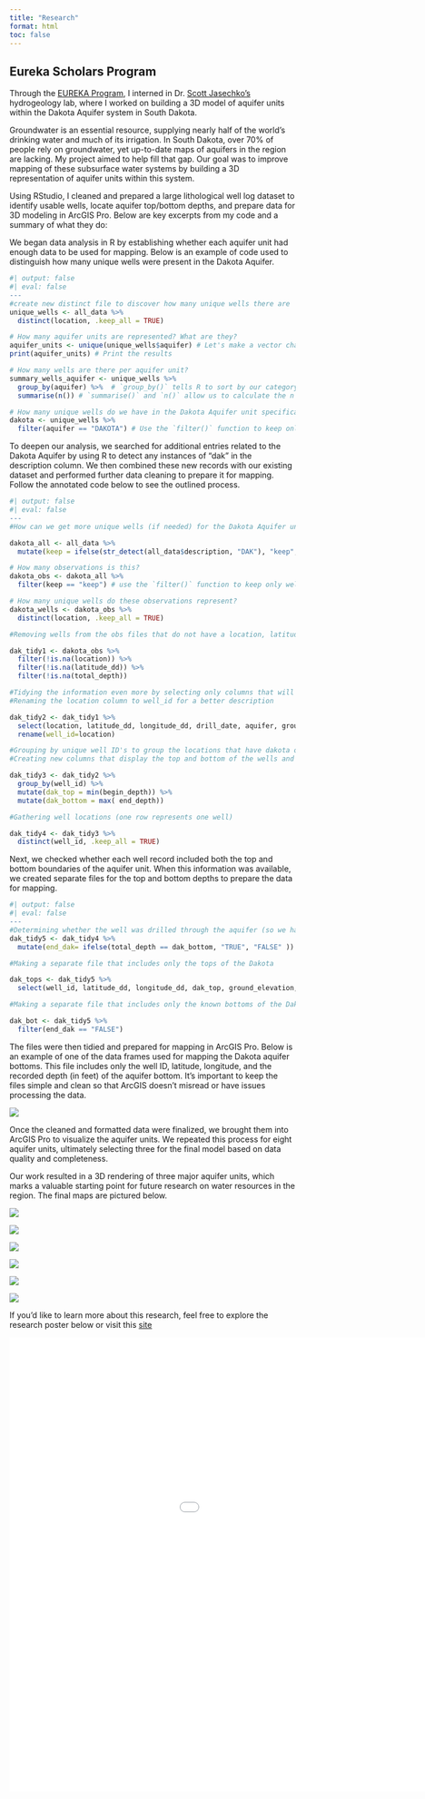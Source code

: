 ```yaml
---
title: "Research"
format: html
toc: false
---
```


## Eureka Scholars Program

Through the [EUREKA Program](https://eureka.csep.ucsb.edu/), I interned in Dr. [Scott Jasechko’s](https://bren.ucsb.edu/people/scott-jasechko) hydrogeology lab, where I worked on building a 3D model of aquifer units within the Dakota Aquifer system in South Dakota.

Groundwater is an essential resource, supplying nearly half of the world’s drinking water and much of its irrigation. In South Dakota, over 70% of people rely on groundwater, yet up-to-date maps of aquifers in the region are lacking. My project aimed to help fill that gap. Our goal was to improve mapping of these subsurface water systems by building a 3D representation of aquifer units within this system.


Using RStudio, I cleaned and prepared a large lithological well log dataset to identify usable wells, locate aquifer top/bottom depths, and prepare data for 3D modeling in ArcGIS Pro. Below are key excerpts from my code and a summary of what they do:

We began data analysis in R by establishing whether each aquifer unit had enough data to be used for mapping. Below is an example of code used to distinguish how many unique wells were present in the Dakota Aquifer.

```r
#| output: false
#| eval: false
---
#create new distinct file to discover how many unique wells there are
unique_wells <- all_data %>% 
  distinct(location, .keep_all = TRUE) 

# How many aquifer units are represented? What are they? 
aquifer_units <- unique(unique_wells$aquifer) # Let's make a vector character string with all of the units
print(aquifer_units) # Print the results 

# How many wells are there per aquifer unit? 
summary_wells_aquifer <- unique_wells %>% 
  group_by(aquifer) %>%  # `group_by()` tells R to sort by our category aquifer (the column)
  summarise(n()) # `summarise()` and `n()` allow us to calculate the n (count) of wells 

# How many unique wells do we have in the Dakota Aquifer unit specifically?
dakota <- unique_wells %>% 
  filter(aquifer == "DAKOTA") # Use the `filter()` function to keep only wells that are drilled in the aquifer unit "Dakota" 


```

To deepen our analysis, we searched for additional entries related to the Dakota Aquifer by using R to detect any instances of “dak” in the description column. We then combined these new records with our existing dataset and performed further data cleaning to prepare it for mapping. Follow the annotated code below to see the outlined process.

```r
#| output: false
#| eval: false
---
#How can we get more unique wells (if needed) for the Dakota Aquifer unit (hint: the 'description' column)? 

dakota_all <- all_data %>% 
  mutate(keep = ifelse(str_detect(all_data$description, "DAK"), "keep", NA)) #detect "dak" in well description and create new colun categorized either "keep" or NA

# How many observations is this? 
dakota_obs <- dakota_all %>% 
  filter(keep == "keep") # use the `filter()` function to keep only wells that we identified that have the Dakota in their description 

# How many unique wells do these observations represent? 
dakota_wells <- dakota_obs %>% 
  distinct(location, .keep_all = TRUE)

#Removing wells from the obs files that do not have a location, latitude, or longitude

dak_tidy1 <- dakota_obs %>% 
  filter(!is.na(location)) %>% 
  filter(!is.na(latitude_dd)) %>% 
  filter(!is.na(total_depth))

#Tidying the information even more by selecting only columns that will be useful for our project
#Renaming the location column to well_id for a better description

dak_tidy2 <- dak_tidy1 %>% 
  select(location, latitude_dd, longitude_dd, drill_date, aquifer, ground_elevation, total_depth, begin_depth, end_depth, description) %>%
  rename(well_id=location)

#Grouping by unique well ID's to group the locations that have dakota observations in multiple layers
#Creating new columns that display the top and bottom of the wells and locations

dak_tidy3 <- dak_tidy2 %>% 
  group_by(well_id) %>% 
  mutate(dak_top = min(begin_depth)) %>% 
  mutate(dak_bottom = max( end_depth))

#Gathering well locations (one row represents one well)

dak_tidy4 <- dak_tidy3 %>% 
  distinct(well_id, .keep_all = TRUE)

```

Next, we checked whether each well record included both the top and bottom boundaries of the aquifer unit. When this information was available, we created separate files for the top and bottom depths to prepare the data for mapping.

```r
#| output: false
#| eval: false
---
#Determining whether the well was drilled through the aquifer (so we have an accurate start and end) or if the bottom of the well is when drilling ended
dak_tidy5 <- dak_tidy4 %>% 
  mutate(end_dak= ifelse(total_depth == dak_bottom, "TRUE", "FALSE" ))

#Making a separate file that includes only the tops of the Dakota

dak_tops <- dak_tidy5 %>% 
  select(well_id, latitude_dd, longitude_dd, dak_top, ground_elevation, description)

#Making a separate file that includes only the known bottoms of the Dakota

dak_bot <- dak_tidy5 %>% 
  filter(end_dak == "FALSE")
```

The files were then tidied and prepared for mapping in ArcGIS Pro. Below is an example of one of the data frames used for mapping the Dakota aquifer bottoms. This file includes only the well ID, latitude, longitude, and the recorded depth (in feet) of the aquifer bottom. It’s important to keep the files simple and clean so that ArcGIS doesn’t misread or have issues processing the data.

![](media/dak_bottoms.jpg)


Once the cleaned and formatted data were finalized, we brought them into ArcGIS Pro to visualize the aquifer units. We repeated this process for eight aquifer units, ultimately selecting three for the final model based on data quality and completeness.

Our work resulted in a 3D rendering of three major aquifer units, which marks a valuable starting point for future research on water resources in the region. The final maps are pictured below.

::: {layout="[[1, 1, 1]]"} 
![](media/dakota_tops.jpg){group="Research"
description="Top Layer of Dakota Aquifer Unit"}

![](media/codell_tops.jpg){group="Research"
description="Top Layer of Codell Aquifer Unit"}

![](media/niobrara_tops.jpg){group="Research"
description="Top Layer of Niobrara Aquifer Unit"}
:::

::: {layout="[[1, 1, 1]]"} 
![](media/dakota_bottoms.jpg){group="Research"
description="Bottom Layer of Dakota Aquifer Unit"}

![](media/codell_bottoms.jpg){group="Research"
description="Bottom Layer of Codell Aquifer Unit"}

![](media/niobrara_bottoms.jpg){group="Research"
description="Bottom Layer of Niobrara Aquifer Unit"}
:::


If you’d like to learn more about this research, feel free to explore the research poster below or visit this [site](https://lbraconilazarini.wixsite.com/3d-model-dakota-aqui)

<embed src="media/poster.pdf" type="application/pdf" width="1200" height="800">
